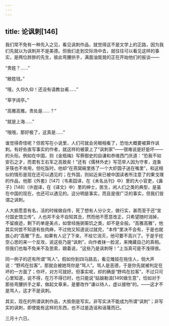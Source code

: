 ```yaml
---
---
---
```

title: 论讽刺[146]
---




我们常不免有一种先入之见，看见讽刺作品，就觉得这不是文学上的正路，因为我们先就以为讽刺并不是美德。但我们走到交际场中去，就往往可以看见这样的事实，是两位胖胖的先生，彼此弯腰拱手，满面油晃晃的正在开始他们的扳谈——

“贵姓？……”

“敝姓钱。”

“哦，久仰久仰！还没有请教台甫……”

“草字阔亭。”

“高雅高雅。贵处是……？”

“就是上海……”

“哦哦，那好极了，这真是……”

谁觉得奇怪呢？但若写在小说里，人们可就会另眼相看了，恐怕大概要被算作讽刺。有好些直写事实的作者，就这样的被蒙上了“讽刺家”——很难说是好是坏——的头衔。例如在中国，则《金瓶梅》写蔡御史的自谦和恭维西门庆道：“恐我不如安石之才，而君有王右军之高致矣！”还有《儒林外史》写范举人因为守孝，连象牙筷也不肯用，但吃饭时，他却“在燕窝碗里拣了一个大虾圆子送在嘴里”，和这相似的情形是现在还可以遇见的；在外国，则如近来已被中国读者所注意了的果戈理的作品，他那《外套》[147]（韦素园译，在《未名丛刊》中）里的大小官吏，《鼻子》[148]（许遐译，在《译文》中）里的绅士，医生，闲人们之类的典型，是虽在中国的现在，也还可以遇见的。这分明是事实，而且是很广泛的事实，但我们皆谓之讽刺。

人大抵愿意有名，活的时候做自传，死了想有人分讣文，做行实，甚而至于还“宣付国史馆立传”。人也并不全不自知其丑，然而他不愿意改正，只希望随时消掉，不留痕迹，剩下的单是美点，如曾经施粥赈饥之类，却不是全般。“高雅高雅”，他其实何尝不知道有些肉麻，不过他又知道说过就完，“本传”里决不会有，于是也就放心的“高雅”下去。如果有人记了下来，不给它消灭，他可要不高兴了。于是乎挖空心思的来一个反攻，说这些乃是“讽刺”，向作者抹一脸泥，来掩藏自己的真相。但我们也每不免来不及思索，跟着说，“这些乃是讽刺呀！”上当真可是不浅得很。

同一例子的还有所谓“骂人”。假如你到四马路去，看见雉妓在拖住人，倘大声说：“野鸡在拉客”，那就会被她骂你是“骂人”。骂人是恶德，于是你先就被判定在坏的一方面了；你坏，对方可就好。但事实呢，却的确是“野鸡在拉客”，不过只可心里知道，说不得，在万不得已时，也只能说“姑娘勒浪[149]做生意”，恰如对于那些弯腰拱手之辈，做起文章来，是要改作“谦以待人，虚以接物”的。——这才不是骂人，这才不是讽刺。

其实，现在的所谓讽刺作品，大抵倒是写实。非写实决不能成为所谓“讽刺”；非写实的讽刺，即使能有这样的东西，也不过是造谣和诬蔑而已。

三月十六日。